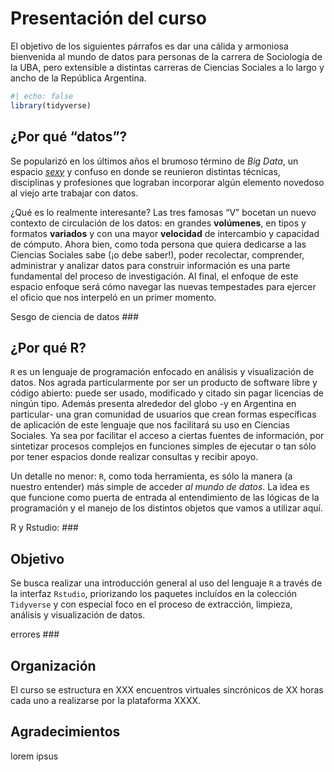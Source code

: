 # Presentación del curso {.unnumbered}

El objetivo de los siguientes párrafos es dar una cálida y armoniosa bienvenida al mundo de datos para personas de la carrera de Sociología de la UBA, pero extensible a distintas carreras de Ciencias Sociales a lo largo y ancho de la República Argentina.

```r
#| echo: false
library(tidyverse)
```

## ¿Por qué "datos"?

Se popularizó en los últimos años el brumoso término de *Big Data*, un espacio [*sexy*](https://www.infobae.com/tecno/2017/05/09/cientifico-de-datos-por-que-es-la-profesion-mas-sexy-del-siglo-xxi/) y confuso en donde se reunieron distintas técnicas, disciplinas y profesiones que lograban incorporar algún elemento novedoso al viejo arte trabajar con datos.

¿Qué es lo realmente interesante? Las tres famosas "V" bocetan un nuevo contexto de circulación de los datos: en grandes **volúmenes**, en tipos y formatos **variados** y con una mayor **velocidad** de intercambio y capacidad de cómputo. Ahora bien, como toda persona que quiera dedicarse a las Ciencias Sociales sabe (¡o debe saber!), poder recolectar, comprender, administrar y analizar datos para construir información es una parte fundamental del proceso de investigación. Al final, el enfoque de este espacio enfoque será cómo navegar las nuevas tempestades para ejercer el oficio que nos interpeló en un primer momento.

Sesgo de ciencia de datos \###

## ¿Por qué R?

`R` es un lenguaje de programación enfocado en análisis y visualización de datos. Nos agrada particularmente por ser un producto de software libre y código abierto: puede ser usado, modificado y citado sin pagar licencias de ningún tipo. Además presenta alrededor del globo -y en Argentina en particular- una gran comunidad de usuarios que crean formas específicas de aplicación de este lenguaje que nos facilitará su uso en Ciencias Sociales. Ya sea por facilitar el acceso a ciertas fuentes de información, por sintetizar procesos complejos en funciones simples de ejecutar o tan sólo por tener espacios donde realizar consultas y recibir apoyo.

Un detalle no menor: `R`, como toda herramienta, es sólo la manera (a nuestro entender) más simple de acceder *al mundo de datos*. La idea es que funcione como puerta de entrada al entendimiento de las lógicas de la programación y el manejo de los distintos objetos que vamos a utilizar aquí.

R y Rstudio: \###

## Objetivo

Se busca realizar una introducción general al uso del lenguaje `R` a través de la interfaz `Rstudio`, priorizando los paquetes incluídos en la colección `Tidyverse` y con especial foco en el proceso de extracción, limpieza, análisis y visualización de datos.

errores \###

## Organización

El curso se estructura en XXX encuentros virtuales sincrónicos de XX horas cada uno a realizarse por la plataforma XXXX.

## Agradecimientos

lorem ipsus
